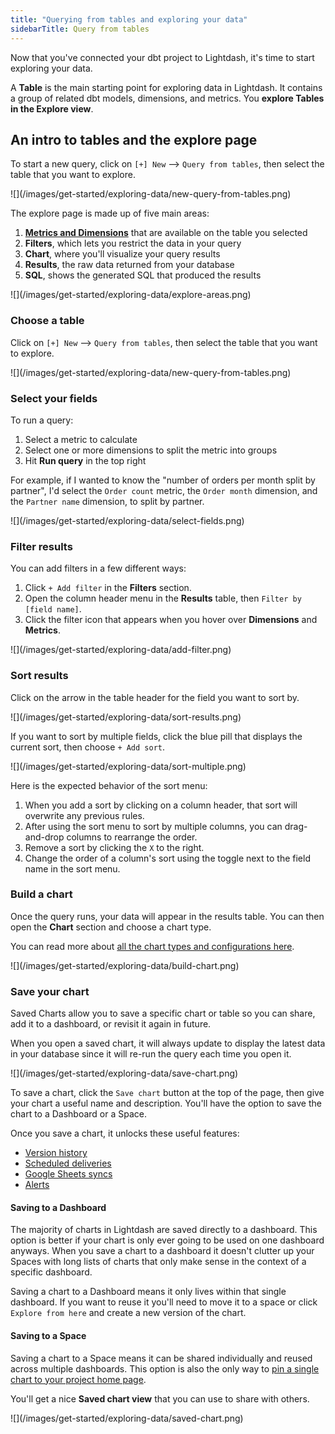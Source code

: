 ```yaml
---
title: "Querying from tables and exploring your data"
sidebarTitle: Query from tables
---
```


Now that you've connected your dbt project to Lightdash, it's time to start exploring your data.

A **Table** is the main starting point for exploring data in Lightdash. It contains a group of related dbt models, dimensions, and metrics. You **explore Tables in the Explore view**.


## An intro to tables and the explore page

To start a new query, click on `[+] New` --> `Query from tables`, then select the table that you want to explore.

<Frame>
  ![](/images/get-started/exploring-data/new-query-from-tables.png)
</Frame>

The explore page is made up of five main areas:

1. [**Metrics and Dimensions**](/get-started/exploring-data/intro-metrics-dimensions) that are available on the table you selected
2. **Filters**, which lets you restrict the data in your query
3. **Chart**, where you'll visualize your query results
4. **Results**, the raw data returned from your database
5. **SQL**, shows the generated SQL that produced the results

<Frame>
 ![](/images/get-started/exploring-data/explore-areas.png)
</Frame>


### Choose a table

Click on `[+] New` --> `Query from tables`, then select the table that you want to explore.

<Frame>
  ![](/images/get-started/exploring-data/new-query-from-tables.png)
</Frame>


### Select your fields

To run a query:

1. Select a metric to calculate
2. Select one or more dimensions to split the metric into groups
3. Hit **Run query** in the top right

For example, if I wanted to know the "number of orders per month split by partner", I'd select the `Order count` metric, the `Order month` dimension, and the `Partner name` dimension, to split by partner.

<Frame>
  ![](/images/get-started/exploring-data/select-fields.png)
</Frame>


### Filter results 

You can add filters in a few different ways: 

1. Click `+ Add filter` in the **Filters** section.
2. Open the column header menu in the **Results** table, then `Filter by [field name]`.
3. Click the filter icon that appears when you hover over **Dimensions** and **Metrics**.

<Frame>
  ![](/images/get-started/exploring-data/add-filter.png)
</Frame>


### Sort results

Click on the arrow in the table header for the field you want to sort by.

<Frame>
  ![](/images/get-started/exploring-data/sort-results.png)
</Frame>

If you want to sort by multiple fields, click the blue pill that displays the current sort, then choose `+ Add sort`.

<Frame>
  ![](/images/get-started/exploring-data/sort-multiple.png)
</Frame>

Here is the expected behavior of the sort menu:

1. When you add a sort by clicking on a column header, that sort will overwrite any previous rules.
2. After using the sort menu to sort by multiple columns, you can drag-and-drop columns to rearrange the order.
3. Remove a sort by clicking the `X` to the right.
4. Change the order of a column's sort using the toggle next to the field name in the sort menu.


### Build a chart

Once the query runs, your data will appear in the results table. You can then open the **Chart** section and choose a chart type.

You can read more about [all the chart types and configurations here](/references/chart-types).

<Frame>
  ![](/images/get-started/exploring-data/build-chart.png)
</Frame>


### Save your chart

Saved Charts allow you to save a specific chart or table so you can share, add it to a dashboard, or revisit it again in future.

When you open a saved chart, it will always update to display the latest data in your database since it will re-run the query each time you open it.

<Frame>
  ![](/images/get-started/exploring-data/save-chart.png)
</Frame>

To save a chart, click the `Save chart` button at the top of the page, then give your chart a useful name and description. You'll have the option to save the chart to a Dashboard or a Space.

Once you save a chart, it unlocks these useful features: 

- [Version history](/guides/version-history)
- [Scheduled deliveries](/guides/how-to-create-scheduled-deliveries)
- [Google Sheets syncs](/references/google-sheets)
- [Alerts](/guides/how-to-create-alerts)


#### Saving to a Dashboard

The majority of charts in Lightdash are saved directly to a dashboard. This option is better if your chart is only ever going to be used on one dashboard anyways. When you save a chart to a dashboard it doesn't clutter up your Spaces with long lists of charts that only make sense in the context of a specific dashboard. 

Saving a chart to a Dashboard means it only lives within that single dashboard. If you want to reuse it you'll need to move it to a space or click `Explore from here` and create a new version of the chart.


#### Saving to a Space 

Saving a chart to a Space means it can be shared individually and reused across multiple dashboards. This option is also the only way to [pin a single chart to your project home page](/guides/pinning).

You'll get a nice **Saved chart view** that you can use to share with others.

<Frame>
  ![](/images/get-started/exploring-data/saved-chart.png)
</Frame>
